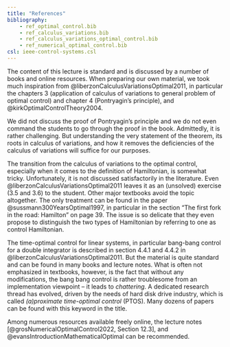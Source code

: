 ```yaml
---
title: "References"
bibliography: 
    - ref_optimal_control.bib
    - ref_calculus_variations.bib
    - ref_calculus_variations_optimal_control.bib
    - ref_numerical_optimal_control.bib
csl: ieee-control-systems.csl
---
```


The content of this lecture is standard and is discussed by a number of books and online resources. When preparing our own material, we took much inspiration from @liberzonCalculusVariationsOptimal2011, in particular the chapters 3 (application of calculus of variations to general problem of optimal control) and chapter 4 (Pontryagin's principle), and @kirkOptimalControlTheory2004.

We did not discuss the proof of Pontryagin's principle and we do not even command the students to go through the proof in the book. Admittedly, it is rather challenging. But understanding the very statement of the theorem, its roots in calculus of variations, and how it removes the deficiencies of the calculus of variations will suffice for our purposes.

The transition from the calculus of variations to the optimal control, especially when it comes to the definition of Hamiltonian, is somewhat tricky. Unfortunately, it is not discussed satisfactorily in the literature. Even @liberzonCalculusVariationsOptimal2011 leaves it as an (unsolved) exercise (3.5 and 3.6) to the student. Other major textbooks avoid the topic altogether. The only treatment can be found in the paper @sussmann300YearsOptimal1997, in particular in the section "The first fork in the road: Hamilton" on page 39. The issue is so delicate that they even propose to distinguish the two types of Hamiltonian by referring to one as control Hamiltonian. 

The time-optimal control for linear systems, in particular bang-bang control for a double integrator is described in section 4.4.1 and 4.4.2 in @liberzonCalculusVariationsOptimal2011. But the material is quite standard and can be found in many books and lecture notes. What is often not emphasized in textbooks, however, is the fact that without any modifications, the bang bang control is rather troublesome from an implementation viewpoint – it leads to *chattering*. A dedicated research thread has evolved, driven by the needs of hard disk drive industry, which is called *(a)proximate time-optimal control* (PTOS). Many dozens of papers can be found with this keyword in the title.

Among numerous resources available freely online, the lecture notes [@grosNumericalOptimalControl2022, Section 12.3], and @evansIntroductionMathematicalOptimal can be recommended.